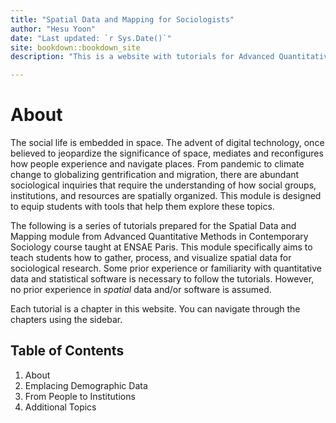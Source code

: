 ```yaml
--- 
title: "Spatial Data and Mapping for Sociologists"
author: "Hesu Yoon"
date: "Last updated: `r Sys.Date()`"
site: bookdown::bookdown_site
description: "This is a website with tutorials for Advanced Quantitative Methods in Contemporary Sociology's Spatial Data and Mapping module."

---
```


# About

The social life is embedded in space. The advent of digital technology, once believed to jeopardize the significance of space, mediates and reconfigures how people experience and navigate places. From pandemic to climate change to globalizing gentrification and migration, there are abundant sociological inquiries that require the understanding of how social groups, institutions, and resources are spatially organized. This module is designed to equip students with tools that help them explore these topics.

The following is a series of tutorials prepared for the Spatial Data and Mapping module from Advanced Quantitative Methods in Contemporary Sociology course taught at ENSAE Paris. This module specifically aims to teach students how to gather, process, and visualize spatial data for sociological research. Some prior experience or familiarity with quantitative data and statistical software is necessary to follow the tutorials. However, no prior experience in *spatial* data and/or software is assumed.

Each tutorial is a chapter in this website. You can navigate through the chapters using the sidebar. 


## Table of Contents

1. About
2. Emplacing Demographic Data
3. From People to Institutions
4. Additional Topics


